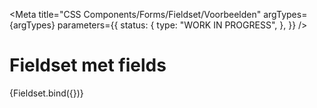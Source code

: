 
<Meta
  title="CSS Components/Forms/Fieldset/Voorbeelden"
  argTypes={argTypes}
  parameters={{
    status: {
      type: "WORK IN PROGRESS",
    },
  }}
/>

# Fieldset met fields

<Canvas>
  <Story name="Fieldset met fields" args={{ ...defaultArgs, withFields: true }}>
    {Fieldset.bind({})}
  </Story>
</Canvas>
